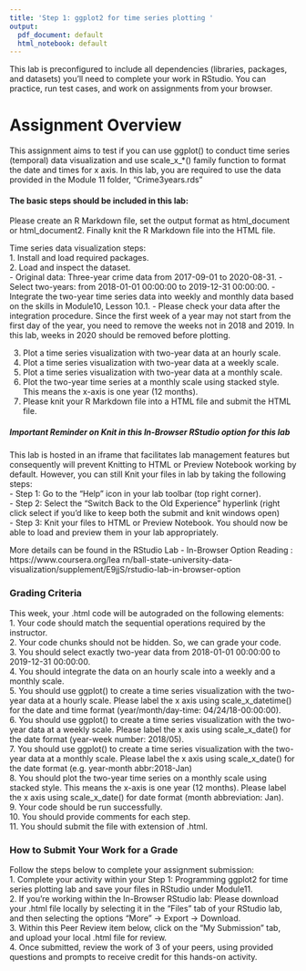 ```yaml
---
title: 'Step 1: ggplot2 for time series plotting '
output:
  pdf_document: default
  html_notebook: default
---
```


This lab is preconfigured to include all dependencies (libraries, packages, and datasets) you'll need to complete your work in RStudio. You can practice, run test cases, and work on assignments from your browser.

# Assignment Overview
This assignment aims to test if you can use ggplot() to conduct time series (temporal) data visualization and use scale_x_*() family function to format the date and times for x axis.  In this lab, you are required to use the data provided in the Module 11 folder, "Crime3years.rds"


#### The basic steps should be included in this lab: 
Please create an R Markdown file, set the output format as html_document or html_document2. Finally knit the R Markdown file into the HTML file. 

Time series data visualization steps:  
1. Install and load required packages.    
2. Load and inspect the dataset.   
- Original data: Three-year crime data from 2017-09-01 to 2020-08-31. 
- Select two-years: from 2018-01-01 00:00:00 to 2019-12-31 00:00:00. 
- Integrate the two-year time series data into weekly and monthly data based on the skills in Module10, Lesson 10.1. 
- Please check your data after the integration procedure. Since the first week of a year may not start from the first day of the year, you need to remove the weeks not in 2018 and 2019. In this lab, weeks in 2020 should be removed before plotting.  

3. Plot a time series visualization with two-year data at an hourly scale. 
4. Plot a time series visualization with two-year data at a weekly scale. 
5. Plot a time series visualization with two-year data at a monthly scale. 
6. Plot the two-year time series at a monthly scale using stacked style. This means the x-axis is one year (12 months). 
7. Please knit your R Markdown file into a HTML file and submit the HTML file. 

##### Important Reminder on Knit in this In-Browser RStudio option for this lab #####  

This lab is hosted in an iframe that facilitates lab management features but consequently will prevent Knitting to HTML or Preview Notebook working by default. However, you can still Knit your files in lab by taking the following steps:    
- Step 1: Go to the “Help” icon in your lab toolbar (top right corner).  
- Step 2: Select the “Switch Back to the Old Experience” hyperlink (right click select if you’d like to keep both the submit and knit windows open)  
- Step 3: Knit your files to HTML or Preview Notebook. You should now be able to load and preview them in your lab appropriately.   

More details can be found in the RStudio Lab - In-Browser Option Reading : https://www.coursera.org/lea rn/ball-state-university-data-visualization/supplement/E9jjS/rstudio-lab-in-browser-option
 

### Grading Criteria 
This week, your .html code will be autograded on the following elements:   
1. Your code should match the sequential operations required by the instructor.  
2. Your code chunks should not be hidden. So, we can grade your code.  
3. You should select exactly two-year data from 2018-01-01 00:00:00 to 2019-12-31 00:00:00.  
4. You should integrate the data on an hourly scale into a weekly and a monthly scale.  
5. You should use ggplot() to create a time series visualization with the two-year data at a hourly scale. Please label the x axis using scale_x_datetime() for the date and time format (year/month/day-time: 04/24/18-00:00:00).   
6. You should use ggplot() to create a time series visualization with the two-year data at a weekly scale. Please label the x axis using scale_x_date() for the date format (year-week number: 2018/05).   
7. You should use ggplot() to create a time series visualization with the two-year data at a monthly scale. Please label the x axis using scale_x_date() for the date format (e.g. year-month abbr:2018-Jan)  
8. You should plot the two-year time series on a monthly scale using stacked style. This means the x-axis is one year (12 months).  Please label the x axis using scale_x_date() for date format (month abbreviation: Jan).  
9. Your code should be run successfully.   
10. You should provide comments for each step.  
11. You should submit the file with extension of .html.  

### How to Submit Your Work for a Grade
Follow the steps below to complete your assignment submission:  
1. Complete your activity within your Step 1: Programming ggplot2 for time series plotting lab and save your files in RStudio under Module11.  
2. If you're working within the In-Browser RStudio lab: Please download your .html file locally by selecting it in the "Files" tab of your RStudio lab, and then selecting the options "More" -> Export -> Download.  
3. Within this Peer Review item below, click on the "My Submission" tab, and upload your local .html file for review.  
4. Once submitted, review the work of 3 of your peers, using provided questions and prompts to receive credit for this hands-on activity.